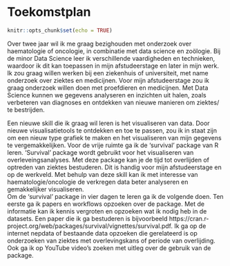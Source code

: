 # Toekomstplan

```r
knitr::opts_chunk$set(echo = TRUE)
```

Over twee jaar wil ik me graag bezighouden met onderzoek over haematologie of oncologie, in combinatie met data science en zoölogie. Bij de minor Data Science leer ik verschillende vaardigheden en technieken, waardoor ik dit kan toepassen in mijn afstudeerstage en later in mijn werk. Ik zou graag willen werken bij een ziekenhuis of universiteit, met name onderzoek over ziektes en medicijnen. Voor mijn afstudeerstage zou ik graag onderzoek willen doen met proefdieren en medicijnen. Met Data Science kunnen we gegevens analyseren en inzichten uit halen, zoals verbeteren van diagnoses en ontdekken van nieuwe manieren om ziektes/ te bestrijden. 

Een nieuwe skill die ik graag wil leren is het visualiseren van data. Door nieuwe visualisatietools te ontdekken en toe te passen, zou ik in staat zijn om een nieuw type grafiek te maken en het visualiseren van mijn gegevens te vergemakkelijken. Voor de vrije ruimte ga ik de 'survival' package van R leren. 'Survival' package wordt gebruikt voor het visualiseren van overleveingsanalyses. Met deze package kan je de tijd tot overlijden of optreden van ziektes bestuderen. Dit is handig voor mijn afstudeerstage en op de werkveld. Met behulp van deze skill kan ik met interesse van haematologie/oncologie de verkregen data beter analyseren en gemakkelijker visualiseren.  
Om de 'survival' package in vier dagen te leren ga ik de volgende doen. Ten eerste ga ik papers en workflows opzoeken over de package. Met de informatie kan ik kennis vergroten en opzoeken wat ik nodig heb in de datasets. Een paper die ik ga bestuderen is bijvoorbeeld https://cran.r-project.org/web/packages/survival/vignettes/survival.pdf. Ik ga op de internet nepdata of bestaande data opzoeken die gerelateerd is op onderzoeken van ziektes met overlevingskans of periode van overlijding. Ook ga ik op YouTube video's zoeken met uitleg over de gebruik van de package. 
